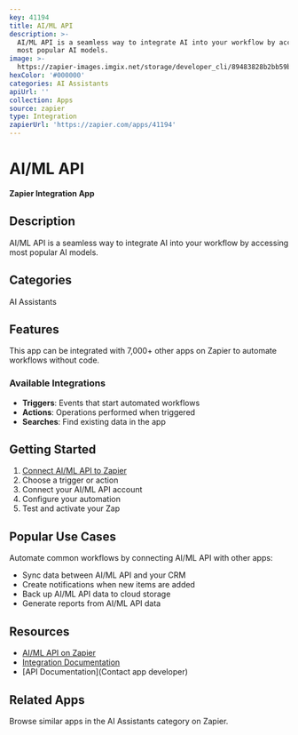 ```yaml
---
key: 41194
title: AI/ML API
description: >-
  AI/ML API is a seamless way to integrate AI into your workflow by accessing
  most popular AI models.
image: >-
  https://zapier-images.imgix.net/storage/developer_cli/89483828b2bb59b3df4682e05237e175_2.png?auto=format%2Ccompress&ixlib=python-3.0.0&q=50
hexColor: '#000000'
categories: AI Assistants
apiUrl: ''
collection: Apps
source: zapier
type: Integration
zapierUrl: 'https://zapier.com/apps/41194'
---
```

# AI/ML API

**Zapier Integration App**

## Description

AI/ML API is a seamless way to integrate AI into your workflow by accessing most popular AI models.

## Categories

AI Assistants

## Features

This app can be integrated with 7,000+ other apps on Zapier to automate workflows without code.

### Available Integrations

- **Triggers**: Events that start automated workflows
- **Actions**: Operations performed when triggered
- **Searches**: Find existing data in the app

## Getting Started

1. [Connect AI/ML API to Zapier](https://zapier.com/apps/41194)
2. Choose a trigger or action
3. Connect your AI/ML API account
4. Configure your automation
5. Test and activate your Zap

## Popular Use Cases

Automate common workflows by connecting AI/ML API with other apps:

- Sync data between AI/ML API and your CRM
- Create notifications when new items are added
- Back up AI/ML API data to cloud storage
- Generate reports from AI/ML API data

## Resources

- [AI/ML API on Zapier](https://zapier.com/apps/41194)
- [Integration Documentation](https://zapier.com/apps/41194/integrations)
- [API Documentation](Contact app developer)

## Related Apps

Browse similar apps in the AI Assistants category on Zapier.
